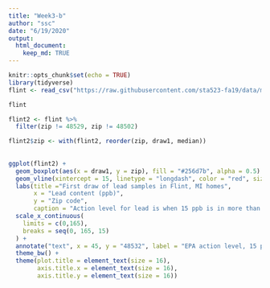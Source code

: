 ```yaml
---
title: "Week3-b"
author: "ssc"
date: "6/19/2020"
output: 
  html_document:
    keep_md: TRUE
---
```


```r
knitr::opts_chunk$set(echo = TRUE)
library(tidyverse)
flint <- read_csv("https://raw.githubusercontent.com/sta523-fa19/data/master/flint.csv")

```

```r
flint 
```

```r


flint2 <- flint %>% 
  filter(zip != 48529, zip != 48502)

flint2$zip <- with(flint2, reorder(zip, draw1, median))
  
  
ggplot(flint2) + 
  geom_boxplot(aes(x = draw1, y = zip), fill = "#256d7b", alpha = 0.5) + 
  geom_vline(xintercept = 15, linetype = "longdash", color = "red", size = 1) + 
  labs(title ="First draw of lead samples in Flint, MI homes", 
       x = "Lead content (ppb)", 
       y = "Zip code", 
       caption = "Action level for lead is when 15 ppb is in more than 10% of customer taps sampled") + 
  scale_x_continuous(
    limits = c(0,165),
    breaks = seq(0, 165, 15)
  ) +
  annotate("text", x = 45, y = "48532", label = "EPA action level, 15 ppb", size = 16/.pt, color = "red") + 
  theme_bw() + 
  theme(plot.title = element_text(size = 16),
        axis.title.x = element_text(size = 16),
        axis.title.y = element_text(size = 16))

  
```


















